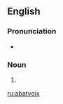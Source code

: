 ==English==

===Pronunciation===
* {{a|US}} {{IPA|/ɑ.ˌbɑv.wɑ/}}

===Noun===
{{en-noun|abatvoix}}

# {{alternate form of |abat-voix}}

[[ru:abatvoix]]